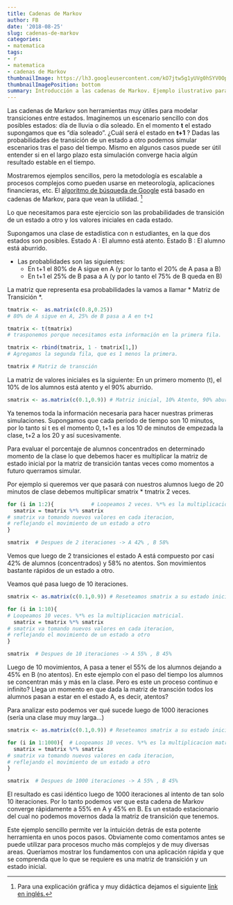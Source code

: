 ```yaml
---
title: Cadenas de Markov
author: FB
date: '2018-08-25'
slug: cadenas-de-markov
categories: 
- matematica
tags: 
- r
- matematica
- cadenas de Markov
thumbnailImage: https://lh3.googleusercontent.com/kO7jtw5g1yUVg0hSYV0OpWMLn2XBqmE53hX4R-9KW_51bYPwyMPKyMyVGcSdXMGGjaDDUI9VvkV8reCwPw=w447-h220
thumbnailImagePosition: bottom
summary: Introducción a las cadenas de Markov. Ejemplo ilustrativo para ver su gran potencial.
---
```



Las cadenas de Markov son herramientas muy útiles para modelar transiciones entre estados. Imaginemos un escenario sencillo con dos posibles estados: día de lluvia o día soleado. En el momento **t** el estado supongamos que es "día soleado". ¿Cuál será el estado en **t+1** ? Dadas las probabilidades de transición de un estado a otro podemos simular escenarios tras el paso del tiempo. Mismo en algunos casos puede ser útil entender si en el largo plazo esta simulación converge hacia algún resultado estable en el tiempo.

Mostraremos ejemplos sencillos, pero la metodología es escalable a procesos complejos como pueden usarse en meteorología, aplicaciones financieras, etc. El [algoritmo de búsqueda de Google](http://blog.kleinproject.org/?p=1605&lang=es) está basado en cadenas de Markov, para que vean la utilidad. [^1]

Lo que necesitamos para este ejercicio son las probabilidades de transición de un estado a otro y los valores iniciales en cada estado.

Supongamos una clase de estadística con n estudiantes, en la que dos estados son posibles. 
Estado A : El alumno está atento.
Estado B : El alumno está aburrido.

* Las probablidades son las siguientes: 
    + En t+1 el 80% de A sigue en A (y por lo tanto el 20% de A pasa a B)
    + En t+1 el 25% de B pasa a A (y por lo tanto el 75% de B queda en B)
    
La matriz que representa esa probabilidades la vamos a llamar * Matriz de Transición *.

```r
tmatrix <-  as.matrix(c(0.8,0.25))  
# 80% de A sigue en A, 25% de B pasa a A en t+1

tmatrix <- t(tmatrix) 
# trasponemos porque necesitamos esta información en la primera fila.

tmatrix <- rbind(tmatrix, 1 - tmatrix[1,]) 
# Agregamos la segunda fila, que es 1 menos la primera.

tmatrix # Matriz de transción
```

La matriz de valores iniciales es la siguiente:
En un primero momento (t), el 10% de los alumnos está atento y el 90% aburrido.

```r
smatrix <- as.matrix(c(0.1,0.9)) # Matriz inicial, 10% Atento, 90% aburridos
```


Ya tenemos toda la información necesaria para hacer nuestras primeras simulaciones.
Supongamos que cada período de tiempo son 10 minutos, por lo tanto si t es el momento 0, t+1 es a los 10 de minutos de empezada la clase, t+2 a los 20 y así sucesivamente.

Para evaluar el porcentaje de alumnos concentrados en determinado momento de la clase lo que debemos hacer es multiplicar la matriz de estado inicial por la matriz de transición tantas veces como momentos a futuro querramos simular.

Por ejemplo si queremos ver que pasará con nuestros alumnos luego de 20 minutos de clase debemos multiplicar smatrix * tmatrix 2 veces.

```r
for (i in 1:2){            # Loopeamos 2 veces. %*% es la multiplicacion matricial.
  smatrix = tmatrix %*% smatrix  
# smatrix va tomando nuevos valores en cada iteracion, 
# reflejando el movimiento de un estado a otro
}

smatrix  # Despues de 2 iteraciones -> A 42% , B 58%
```

Vemos que luego de 2 transiciones el estado A está compuesto por casi 42% de alumnos (concentrados) y 58% no atentos. Son movimientos bastante rápidos de un estado a otro.

Veamos qué pasa luego de 10 iteraciones.


```r
smatrix <- as.matrix(c(0.1,0.9)) # Reseteamos smatrix a su estado inicial

for (i in 1:10){           
# Loopeamos 10 veces. %*% es la multiplicacion matricial.
  smatrix = tmatrix %*% smatrix   
# smatrix va tomando nuevos valores en cada iteracion, 
# reflejando el movimiento de un estado a otro
}

smatrix  # Despues de 10 iteraciones -> A 55% , B 45%
```

Luego de 10 movimientos, A pasa a tener el 55% de los alumnos dejando a 45% en B (no atentos). En este ejemplo con el paso del tiempo los alumnos se concentran más y más en la clase. Pero es este un proceso continuo e infinito? Llega un momento en que dada la matriz de transción todos los alumnos pasan a estar en el estado A, es decir, atentos?

Para analizar esto podemos ver qué sucede luego de 1000 iteraciones (sería una clase muy muy larga...)


```r
smatrix <- as.matrix(c(0.1,0.9)) # Reseteamos smatrix a su estado inicial

for (i in 1:1000){  # Loopeamos 10 veces. %*% es la multiplicacion matricial.
  smatrix = tmatrix %*% smatrix  
# smatrix va tomando nuevos valores en cada iteracion,
# reflejando el movimiento de un estado a otro
}

smatrix  # Despues de 1000 iteraciones -> A 55% , B 45%
```

El resultado es casi idéntico luego de 1000 iteraciones al intento de tan solo 10 iteraciones. Por lo tanto podemos ver que esta cadena de Markov converge rápidamente a 55% en A y 45% en B. Es un estado estacionario del cual no podemos movernos dada la matriz de transición que tenemos.

Este ejemplo sencillo permite ver la intuición detrás de esta potente herramienta en unos pocos pasos. Obviamente como comentamos antes se puede utilizar para procesos mucho más complejos y de muy diversas areas. 
Queríamos mostrar los fundamentos con una aplicación rápida y que se comprenda que lo que se requiere es una matriz de transición y un estado inicial.

[^1]: Para una explicación gráfica y muy didáctica dejamos el siguiente [link en inglés.](http://setosa.io/ev/markov-chains/)
